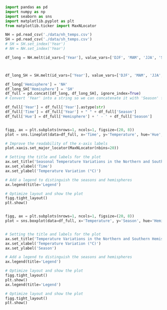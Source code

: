 ``` python

import pandas as pd 
import numpy as np  
import seaborn as sns
import matplotlib.pyplot as plt
from matplotlib.ticker import MaxNLocator
```

``` python
NH = pd.read_csv('./data/nh_temps.csv')
SH = pd.read_csv('./data/sh_temps.csv')
# SH = SH.set_index('Year')
# NH = NH.set_index('Year')
```

```python




df_long = NH.melt(id_vars=['Year'], value_vars=['DJF', 'MAM', 'JJA', 'SON'], var_name='Season', value_name='Temperature')



df_long_SH = SH.melt(id_vars=['Year'], value_vars=['DJF', 'MAM', 'JJA', 'SON'], var_name='Season', value_name='Temperature')

df_long['Hemisphere'] = 'NH'
df_long_SH['Hemisphere'] = 'SH'
df_full = pd.concat([df_long, df_long_SH], ignore_index=True)
# Convert 'Year' into a string so we can concatenate it with 'Season' for a unique x-axis label

df_full['Year'] = df_full['Year'].astype(str)
df_full['Time'] = df_full['Year'] + " " + df_full['Season']
df_full['Hue'] = df_full['Hemisphere'] + ' - ' + df_full['Season']


figg, ax = plt.subplots(nrows=1, ncols=1, figsize=(20, 8))
plot = sns.lineplot(data=df_full, x='Time', y='Temperature', hue='Hue', marker='o', ax=ax)

# Improve the readability of the x-axis labels
plot.xaxis.set_major_locator(MaxNLocator(nbins=20)) 

# Setting the title and labels for the plot
ax.set_title('Seasonal Temperature Variations in the Northern and Southern Hemispheres')
ax.set_xlabel('Time')
ax.set_ylabel('Temperature Variation (°C)')

# Add a legend to distinguish the seasons and hemispheres
ax.legend(title='Legend')

# Optimize layout and show the plot
figg.tight_layout()
plt.show()


figg, ax = plt.subplots(nrows=1, ncols=1, figsize=(20, 8))
plot = sns.boxplot(data=df_full, x='Temperature', y='Season', hue='Hemisphere', ax=ax)


# Setting the title and labels for the plot
ax.set_title('Temperature Variations in the Northern and Southern Hemispheres')
ax.set_xlabel('Temperature Variation (°C)')
ax.set_ylabel('Season')

# Add a legend to distinguish the seasons and hemispheres
ax.legend(title='Legend')

# Optimize layout and show the plot
figg.tight_layout()
plt.show()
ax.legend(title='Legend')

# Optimize layout and show the plot
figg.tight_layout()
plt.show()






```